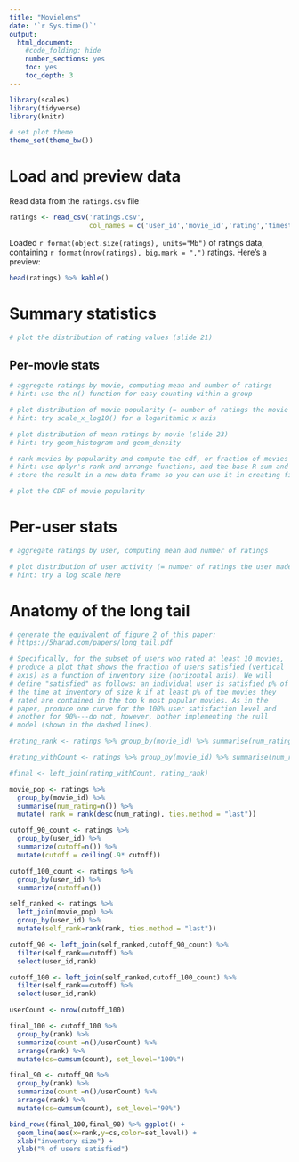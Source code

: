 ---
title: "Movielens"
date: '`r Sys.time()`'
output:
  html_document:
    #code_folding: hide
    number_sections: yes
    toc: yes
    toc_depth: 3
---

```{r setup, include=FALSE}
library(scales)
library(tidyverse)
library(knitr)

# set plot theme
theme_set(theme_bw())
```

# Load and preview data

Read data from the `ratings.csv` file
```{r load-data}
ratings <- read_csv('ratings.csv',
                    col_names = c('user_id','movie_id','rating','timestamp'))
```

Loaded `r format(object.size(ratings), units="Mb")` of ratings data, containing `r format(nrow(ratings), big.mark = ",")` ratings. Here's a preview:
```{r preview-data}
head(ratings) %>% kable()
```

# Summary statistics

```{r dist-ratings}
# plot the distribution of rating values (slide 21)
```

## Per-movie stats

```{r aggregate-by-movie}
# aggregate ratings by movie, computing mean and number of ratings
# hint: use the n() function for easy counting within a group
```

```{r dist-movie-popularity}
# plot distribution of movie popularity (= number of ratings the movie received)
# hint: try scale_x_log10() for a logarithmic x axis
```

```{r dist-mean-ratings-by-movie}
# plot distribution of mean ratings by movie (slide 23)
# hint: try geom_histogram and geom_density
```

```{r cdf-movie-pop}
# rank movies by popularity and compute the cdf, or fraction of movies covered by the top-k moves (slide 25)
# hint: use dplyr's rank and arrange functions, and the base R sum and cumsum functions
# store the result in a new data frame so you can use it in creating figure 2 from the paper below

# plot the CDF of movie popularity
```


# Per-user stats

```{r aggregate-by-user}
# aggregate ratings by user, computing mean and number of ratings
```

```{r dist-user-activity}
# plot distribution of user activity (= number of ratings the user made)
# hint: try a log scale here
```

# Anatomy of the long tail

```{r long-tail}
# generate the equivalent of figure 2 of this paper:
# https://5harad.com/papers/long_tail.pdf

# Specifically, for the subset of users who rated at least 10 movies,
# produce a plot that shows the fraction of users satisfied (vertical
# axis) as a function of inventory size (horizontal axis). We will
# define "satisfied" as follows: an individual user is satisfied p% of
# the time at inventory of size k if at least p% of the movies they
# rated are contained in the top k most popular movies. As in the
# paper, produce one curve for the 100% user satisfaction level and
# another for 90%---do not, however, bother implementing the null
# model (shown in the dashed lines).

#rating_rank <- ratings %>% group_by(movie_id) %>% summarise(num_rating=n()) %>% select(num_rating) %>% unique() %>% mutate(rank=rank(num_rating)) %>% arrange(rank)

#rating_withCount <- ratings %>% group_by(movie_id) %>% summarise(num_rating=n())

#final <- left_join(rating_withCount, rating_rank)

movie_pop <- ratings %>% 
  group_by(movie_id) %>% 
  summarise(num_rating=n()) %>% 
  mutate( rank = rank(desc(num_rating), ties.method = "last"))

cutoff_90_count <- ratings %>% 
  group_by(user_id) %>% 
  summarize(cutoff=n()) %>% 
  mutate(cutoff = ceiling(.9* cutoff)) 

cutoff_100_count <- ratings %>% 
  group_by(user_id) %>% 
  summarize(cutoff=n())

self_ranked <- ratings %>% 
  left_join(movie_pop) %>% 
  group_by(user_id) %>%  
  mutate(self_rank=rank(rank, ties.method = "last"))

cutoff_90 <- left_join(self_ranked,cutoff_90_count) %>% 
  filter(self_rank==cutoff) %>% 
  select(user_id,rank)

cutoff_100 <- left_join(self_ranked,cutoff_100_count) %>% 
  filter(self_rank==cutoff) %>% 
  select(user_id,rank)

userCount <- nrow(cutoff_100)

final_100 <- cutoff_100 %>% 
  group_by(rank) %>% 
  summarize(count =n()/userCount) %>% 
  arrange(rank) %>% 
  mutate(cs=cumsum(count), set_level="100%")

final_90 <- cutoff_90 %>% 
  group_by(rank) %>% 
  summarize(count =n()/userCount) %>%  
  arrange(rank) %>% 
  mutate(cs=cumsum(count), set_level="90%") 

bind_rows(final_100,final_90) %>% ggplot() + 
  geom_line(aes(x=rank,y=cs,color=set_level)) +
  xlab("inventory size") + 
  ylab("% of users satisfied")

```
